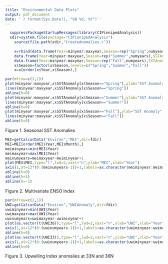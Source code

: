 ---
title: "Environmental Data Plots"
output: pdf_document
date: '`r format(Sys.Date(), "%B %d, %Y")`'
---


```{r,results="hide",echo=FALSE}
  suppressPackageStartupMessages(library(CIPinnipedAnalysis))
  sdir=system.file(package="CIPinnipedAnalysis")
	source(file.path(sdir,"CreateAnomalies.r"))
	 
	x=rbind(data.frame(Year=minyear:maxyear,Season=rep("Spring",numyears),SSTAnomaly=JantoMayAnomalies[1:numyears]),
    data.frame(Year=minyear:maxyear,Season=rep("Summer",numyears),SSTAnomaly=JunetoSeptAnomalies[1:numyears]),
    data.frame(Year=minyear:maxyear,Season=rep("Fall",numyears),SSTAnomaly=OcttoDecAnomalies[1:numyears]) )
    x$Season=factor(x$Season,levels=c("Spring","Summer","Fall"))
    x=x[order(x$Year,x$Season),]

```



```{r,echo=FALSE,fig.width=6,fig.height=7,dpi=300}
par(mfrow=c(3,1))
plot(minyear:maxyear,x$SSTAnomaly[x$Season=="Spring"],ylab="SST Anomaly",main="Winter/Spring (Jan-May)",xlab="")
lines(minyear:maxyear,x$SSTAnomaly[x$Season=="Spring"])
abline(h=0)
plot(minyear:maxyear,x$SSTAnomaly[x$Season=="Summer"],ylab="SST Anomaly",main="Summer (June-Sept)",xlab="")
lines(minyear:maxyear,x$SSTAnomaly[x$Season=="Summer"])
abline(h=0)
plot(minyear:maxyear,x$SSTAnomaly[x$Season=="Fall"],ylab="SST Anomaly",main="Fall (Oct-Dec)",xlab="")
lines(minyear:maxyear,x$SSTAnomaly[x$Season=="Fall"])
abline(h=0)
```

Figure 1. Seasonal SST Anomalies


```{r,echo=FALSE,fig.width=6,fig.height=7,dpi=300}
MEI=getCalcurData("Environ","MEI",dir=fdir)
MEI=MEI[order(MEI$Year,MEI$Month),]
meiminyear=min(MEI$Year)
meimaxyear=max(MEI$Year)
meinumyears=meimaxyear-meiminyear+1
plot(MEI$MEI,type="l",lwd=2,xaxt="n",ylab="MEI",xlab="Year")
axis(1,at=12*(0:(meinumyears-1))+1,labels=as.character(meiminyear:meimaxyear))
abline(h=0)
abline(h=1)
abline(h=-1)
```

Figure 2. Multivariate ENSO Index



```{r,echo=FALSE,fig.width=6,fig.height=7,dpi=300}
par(mfrow=c(2,1))
UWI=getCalcurData("Environ","UWIAnomaly",dir=fdir)
uwiminyear=min(UWI$Year)
uwimaxyear=max(UWI$Year)
uwinumyears=uwimaxyear-uwiminyear+1
plot(as.vector(t(UWI36)),type="l",lwd=2,xaxt="n",ylab="UWI",xlab="Year",main="36N122W")
axis(1,at=12*(0:(uwinumyears-1))+1,labels=as.character(uwiminyear:uwimaxyear))
abline(h=0)
plot(as.vector(t(UWI33)),type="l",lwd=2,xaxt="n",ylab="UWI",xlab="Year",main="33N119W")
axis(1,at=12*(0:(uwinumyears-1))+1,labels=as.character(uwiminyear:uwimaxyear))
abline(h=0)
```

Figure 3. Upwelling Index anomalies at 33N and 36N

